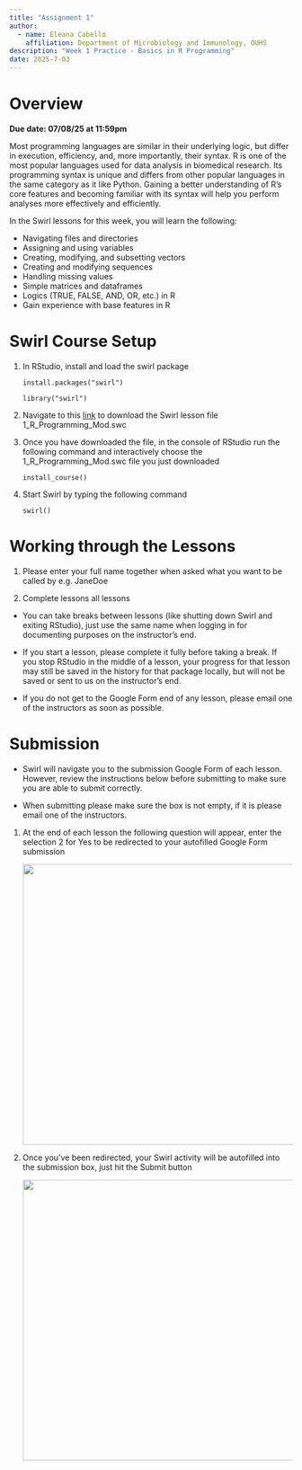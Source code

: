 ```yaml
---
title: "Assignment 1"
author: 
  - name: Eleana Cabello
    affiliation: Department of Microbiology and Immunology, OUHS
description: "Week 1 Practice - Basics in R Programming"
date: 2025-7-03
---
```


# Overview

**Due date: 07/08/25 at 11:59pm**

Most programming languages are similar in their underlying logic, but differ in execution, efficiency, and, more importantly, their syntax. R is one of the most popular languages used for data analysis in biomedical research. Its programming syntax is unique and differs from other popular languages in the same category as it like Python. Gaining a better understanding of R's core features and becoming familiar with its syntax will help you perform analyses more effectively and efficiently. 

In the Swirl lessons for this week, you will learn the following:

- Navigating files and directories
- Assigning and using variables 
- Creating, modifying, and subsetting vectors
- Creating and modifying sequences 
- Handling missing values
- Simple matrices and dataframes 
- Logics (TRUE, FALSE, AND, OR, etc.) in R
- Gain experience with base features in R

# Swirl Course Setup

1.  In RStudio, install and load the swirl package

    `install.packages("swirl")`

    `library("swirl")`
    
2. Navigate to this [link](https://github.com/lindsaynhayes/introR2025/tree/main/swirl) to download the Swirl lesson file 1_R_Programming_Mod.swc

3. Once you have downloaded the file, in the console of RStudio run the following command and interactively choose the 1_R_Programming_Mod.swc file you just downloaded

    `install_course()`
    
4. Start Swirl by typing the following command

    `swirl()`

# Working through the Lessons 

1. Please enter your full name together when asked what you want to be called by e.g. JaneDoe

2. Complete lessons all lessons

::: callout-important

- You can take breaks between lessons (like shutting down Swirl and exiting RStudio), just use the same name when logging in for documenting purposes on the instructor's end. 

- If you start a lesson, please complete it fully before taking a break. If you stop RStudio in the middle of a lesson, your progress for that lesson may still be saved in the history for that package locally, but will not be saved or sent to us on the instructor's end. 

- If you do not get to the Google Form end of any lesson, please email one of the instructors as soon as possible. 
:::

# Submission

::: callout-note
- Swirl will navigate you to the submission Google Form of each lesson. However, review the instructions below before submitting to make sure you are able to submit correctly. 

- When submitting please make sure the box is not empty, if it is please email one of the instructors. 
:::

1. At the end of each lesson the following question will appear, enter the selection 2 for Yes to be redirected to your autofilled Google Form submission

    ![](../images/L02/index_L02/google_form_redirect.png){width=500}
    
2. Once you've been redirected, your Swirl activity will be autofilled into the submission box, just hit the Submit button

    ![](../images/L02/index_L02/google_form_submission.png){width=500}
